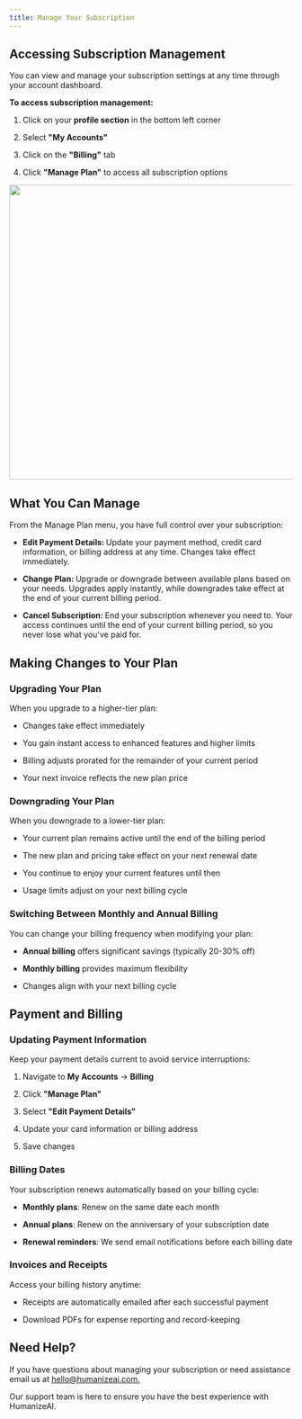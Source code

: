 ```yaml
---
title: Manage Your Subscription
---
```

## Accessing Subscription Management

You can view and manage your subscription settings at any time through your account dashboard.

**To access subscription management:**

1. Click on your **profile section** in the bottom left corner

2. Select **"My Accounts"**

3. Click on the **"Billing"** tab

4. Click **"Manage Plan"** to access all subscription options

<Image uid="e6bf9401-9759-4863-a8b2-9aee11af3130" src="https://blob-cdn.documentation.ai/org-3c59c0be-2a43-4f58-bb93-be20f1c05215/doc-02bc87e1-b3eb-4bc8-a539-0eb8f60ca9e9/1759826636479-kfk7rm4bdt-Changing-or-cancelling-plan---HAI--1-.png" width="524" height="368" alt="" style="width: 524px; height: auto; cursor: pointer;" />

## What You Can Manage

From the Manage Plan menu, you have full control over your subscription:

- **Edit Payment Details:&#x20;**&#x55;pdate your payment method, credit card information, or billing address at any time. Changes take effect immediately.

- **Change Plan:&#x20;**&#x55;pgrade or downgrade between available plans based on your needs. Upgrades apply instantly, while downgrades take effect at the end of your current billing period.

- **Cancel Subscription:&#x20;**&#x45;nd your subscription whenever you need to. Your access continues until the end of your current billing period, so you never lose what you've paid for.

## Making Changes to Your Plan

### Upgrading Your Plan

When you upgrade to a higher-tier plan:

- Changes take effect immediately

- You gain instant access to enhanced features and higher limits

- Billing adjusts prorated for the remainder of your current period

- Your next invoice reflects the new plan price

### Downgrading Your Plan

When you downgrade to a lower-tier plan:

- Your current plan remains active until the end of the billing period

- The new plan and pricing take effect on your next renewal date

- You continue to enjoy your current features until then

- Usage limits adjust on your next billing cycle

### Switching Between Monthly and Annual Billing

You can change your billing frequency when modifying your plan:

- **Annual billing** offers significant savings (typically 20-30% off)

- **Monthly billing** provides maximum flexibility

- Changes align with your next billing cycle

## Payment and Billing

### Updating Payment Information

Keep your payment details current to avoid service interruptions:

1. Navigate to **My Accounts** → **Billing**

2. Click **"Manage Plan"**

3. Select **"Edit Payment Details"**

4. Update your card information or billing address

5. Save changes

### Billing Dates

Your subscription renews automatically based on your billing cycle:

- **Monthly plans**: Renew on the same date each month

- **Annual plans**: Renew on the anniversary of your subscription date

- **Renewal reminders**: We send email notifications before each billing date

### Invoices and Receipts

Access your billing history anytime:

- Receipts are automatically emailed after each successful payment

- Download PDFs for expense reporting and record-keeping

## Need Help?

If you have questions about managing your subscription or need assistance email us at [hello@humanizeai.com. ](mailto:hello@humanizeai.com)

Our support team is here to ensure you have the best experience with HumanizeAI.
